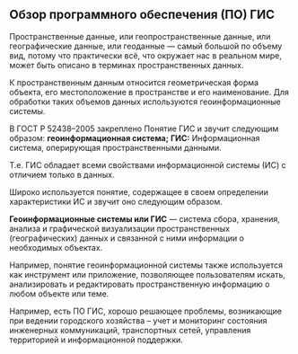 ## Обзор программного обеспечения (ПО) ГИС
Пространственные данные, или геопространственные данные, или географические данные, или геоданные — самый большой по объему вид, потому что практически всё, что окружает нас в реальном мире, может быть описано в терминах пространственных данных.

К пространственным данным относится геометрическая форма объекта, его местоположение в пространстве и его наименование. Для обработки таких объемов данных используются геоинформационные системы.

В ГОСТ Р 52438–2005 закреплено Понятие ГИС и звучит следующим образом: **геоинформационная система;** **ГИС:** Информационная система, оперирующая пространственными данными.

Т.е. ГИС обладает всеми свойствами информационной системы (ИС) с отличием только в данных.

Широко используется понятие, содержащее в своем определении характеристики ИС и звучит оно следующим образом.

**Геоинформационные системы или ГИС** — система сбора, хранения, анализа и графической визуализации пространственных (географических) данных и связанной с ними информации о необходимых объектах.

Например, понятие геоинформационной системы также используется как инструмент или приложение, позволяющее пользователям искать, анализировать и редактировать пространственную информацию о любом объекте или теме.

Например, есть ПО ГИС, хорошо решающее проблемы, возникающие при ведении городского хозяйства – учет и мониторинг состояния инженерных коммуникаций, транспортных сетей, управления территорией и информационной поддержки.